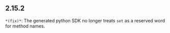 ## 2.15.2
`*(fix)*`: The generated python SDK no longer treats `set` as a reserved word for method names.

